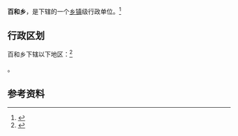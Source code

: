 {{中国乡级行政区|62/29/26/205/000}}

'''百和乡'''，是{{PRC admin/fullname|62/29/26/205/000|3}}下辖的一个[[乡镇|乡镇]]级行政单位。<ref>{{PRC admin/ref sgc|{{PRC admin/parent|62/29/26/205/000}}}}</ref>

== 行政区划 ==

百和乡下辖以下地区：<ref>{{PRC admin/ref sgc|62/29/26/205/000}}</ref>

{{PRC admin/children|62/29/26/205/000}}。

== 参考资料 ==

{{reflist}}

{{行政区划小作品}}
{{PRC admin/navcat|62/29/26/205/000}}